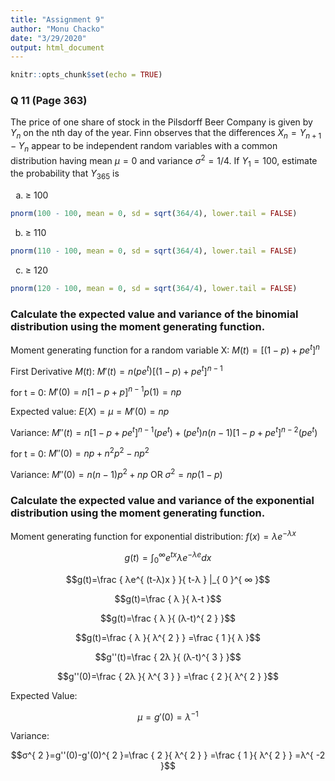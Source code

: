 ```yaml
---
title: "Assignment 9"
author: "Monu Chacko"
date: "3/29/2020"
output: html_document
---
```


```r
knitr::opts_chunk$set(echo = TRUE)
```


### Q 11 (Page 363)

The price of one share of stock in the Pilsdorff Beer Company is given by $Y_n$ on the nth day of the year. Finn observes that the differences $X_n = Y_{n+1} - Y_n$ appear to be independent random variables with a common distribution having mean $\mu = 0$ and variance $\sigma^2 = 1/4$. If $Y_1 = 100$, estimate the probability that $Y_{365}$ is

(a) $\geq$ 100

```r
pnorm(100 - 100, mean = 0, sd = sqrt(364/4), lower.tail = FALSE)
```

(b) $\geq$ 110

```r
pnorm(110 - 100, mean = 0, sd = sqrt(364/4), lower.tail = FALSE)
```

(c) $\geq$ 120

```r
pnorm(120 - 100, mean = 0, sd = sqrt(364/4), lower.tail = FALSE)
```


### Calculate the expected value and variance of the binomial distribution using the moment generating function.

Moment generating function for a random variable X: $M(t)=[(1-p) +pe^t]^n$

First Derivative $M(t)$: $M'(t) = n(pe^t)[(1-p)+pe^t]^{n-1}$

for t = 0: $M'(0) = n [ 1 - p + p ]^{n-1} p(1) = np$

Expected value: $E(X) = \mu = M'(0) = np$

Variance: $M''(t) = n[1 - p + pe^t]^{n-1}(pe^t)+ (pe^t) n(n-1)[1 - p + pe^t]^{n-2}(pe^t)$

for t = 0: $M''(0) = np + n^2p^2 -np^2$

Variance: $M''(0) = n(n-1)p^2 + np$ OR $\sigma^2 = np(1-p)$


### Calculate the expected value and variance of the exponential distribution using the moment generating function.

Moment generating function for exponential distribution: $f(x)= \lambda e^{−\lambda x}$

$$g(t)=∫_{ 0 }^{ \infty }e^{ tx }λe^{ -λe }dx$$

$$g(t)=\frac { λe^{ (t-λ)x } }{ t-λ } |_{ 0 }^{ ∞ }$$

$$g(t)=\frac { λ }{ λ-t }$$

$$g(t)=\frac { λ }{ (λ-t)^{ 2 } }$$

$$g(t)=\frac { λ }{ λ^{ 2 } } =\frac { 1 }{ λ }$$

$$g''(t)=\frac { 2λ }{ (λ-t)^{ 3 } }$$

$$g''(0)=\frac { 2λ }{ λ^{ 3 } } =\frac { 2 }{ λ^{ 2 } }$$

Expected Value:

$$\mu =g'(0)=λ^{ -1 }$$

Variance:

$$σ^{ 2 }=g''(0)-g'(0)^{ 2 }=\frac { 2 }{ λ^{ 2 } } =\frac { 1 }{ λ^{ 2 } } =λ^{ -2 }$$

